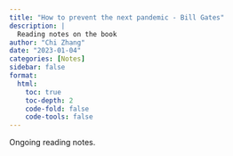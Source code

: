 ```yaml
---
title: "How to prevent the next pandemic - Bill Gates"
description: |
  Reading notes on the book
author: "Chi Zhang"
date: "2023-01-04"
categories: [Notes]
sidebar: false
format: 
  html:
    toc: true
    toc-depth: 2
    code-fold: false
    code-tools: false
---
```


Ongoing reading notes. 